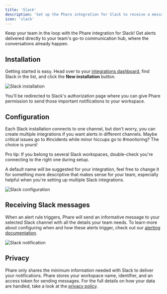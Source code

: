 ```yaml
---
title: 'Slack'
description: 'Set up the Phare integration for Slack to receive a message in your Slack workspace when your website or server is down.'
icon: 'slack'
---
```


Keep your team in the loop with the Phare integration for Slack! Get alerts delivered directly to your team's go-to communication hub, where the conversations already happen.

## Installation

Getting started is easy. Head over to your <a href="https://app.phare.io/organization/apps" rel="nofollow">integrations dashboard</a>, find Slack in the list, and click the **New installation** button.

<Frame>
  <img src="/images/integrations/slack/slack-installation.webp" alt="Slack installation" />
</Frame>

You'll be redirected to Slack's authorization page where you can give Phare permission to send those important notifications to your workspace.

## Configuration

Each Slack installation connects to one channel, but don't worry, you can create multiple integrations if you want alerts in different channels. Maybe critical issues go to #incidents while minor hiccups go to #monitoring? The choice is yours!

<Tip>
    Pro tip: If you belong to several Slack workspaces, double-check you're connecting to the right one during setup.
</Tip>

A default name will be suggested for your integration, feel free to change it for something more descriptive that makes sense for your team, especially helpful when you're setting up multiple Slack integrations.

<Frame>
  <img src="/images/integrations/slack/slack-configuration.webp" alt="Slack configuration" />
</Frame>

## Receiving Slack messages

When an alert rule triggers, Phare will send an informative message to your selected Slack channel with all the details your team needs. To learn more about configuring when and how these alerts trigger, check out our [alerting documentation](/uptime/alerting).

<Frame>
  <img src="/images/integrations/slack/slack-notification.webp" alt="Slack notification" />
</Frame>

## Privacy

Phare only shares the minimum information needed with Slack to deliver your notifications. Phare stores your workspace name, identifier, and an access token for sending messages. For the full details on how your data are handled, take a look at the [privacy policy](https://phare.io/legal/privacy-policy).
